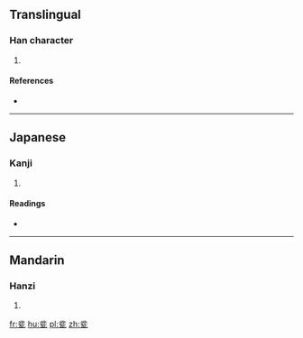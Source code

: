 ==Translingual==

===Han character===
{{Han char|rn=98|rad=瓦|as=04|sn=9|four=|canj=金尸竹弓 (CSHN)}}

# {{defn|Han|sort=瓦04}}

====References====
* {{Han ref|kx=0748.100|dkj=21452|dj=1156.170|hdz=21422.160|uh=74EB|ud=29931}}

----

==Japanese==

===Kanji===
{{ja-kanji|grade=|rs=瓦04}}

# {{defn|lang=ja|sort=瓦04}}

====Readings====
* {{ja-readings|on=[[ほん]] (hon), [[ぼん]] (bon)|kun=[[ほとぎ]] (hotogi), [[あふれる]] (afureru)|nanori=}}

----

==Mandarin==

===Hanzi===
{{cmn-hanzi|pin=[[pén]] ([[pen2]])|wg=p'en<sup>2</sup>}}

# {{defn|lang=cmn|sort=瓦04}}

[[fr:瓫]]
[[hu:瓫]]
[[pl:瓫]]
[[zh:瓫]]